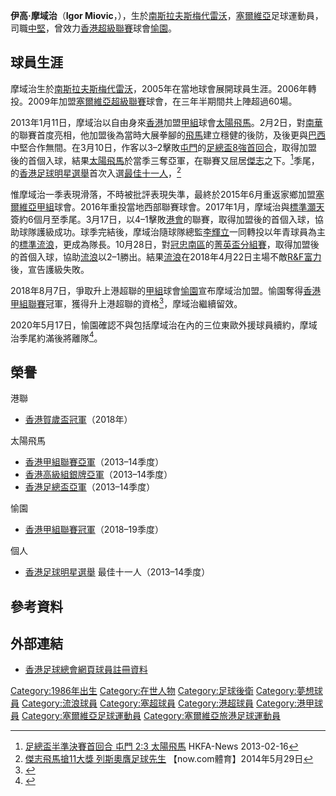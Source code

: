 {{Infobox football biography
| name        = 摩域治 <br> Igor Miovic
| image       = Igor Miović.JPG
| fullname    = Igor Miovic
| birth_date  = {{birth date and age|1986|3|31}}
| birth_place = [[南斯拉夫|南斯拉夫]]，[[斯梅代雷沃|斯梅代雷沃]]
| height      = {{Height|m=1.88}}
| position    = [[中堅|中堅]]
| currentclub = 
| clubnumber  = 
| youthyears1 = 
| youthclubs1 = 
| years1 = 2005       
| clubs1 = {{link-en|薛謝斯歷卡足球會|FK Železničar Smederevo|薛謝斯歷卡}}            
| caps1  = 15 
| goals1 = 1
| years2 = 2006–2009 
| clubs2 = {{link-en|波扎雷華茨足球會|INON Požarevac|波扎雷華茨}}                         
| caps2  = 77 
| goals2 = 6
| years3 = 2009–2013 
| clubs3 = {{link-en|斯美迪利夫足球會|FK Smederevo 1924|斯美迪利夫}}               
| caps3  = 65 
| goals3 = 0
| years4 = 2013–2015 
| clubs4 = [[香港飛馬足球會|太陽飛馬]]                                       
| caps4  = 38 
| goals4 = 3 
| years5 = 2015–2016 
| clubs5 = {{link-en|華拿利戴拿模足球會|FK Dinamo Vranje|華拿利戴拿模}}              
| caps5  = 44 
| goals5 = 4
| years6 = 2016       
| clubs6 = {{link-en|斯美迪利夫足球會|FK Smederevo 1924|斯美迪利夫}}                   
| caps6  = 0 
| goals6 = 0
| years7 = 2017   
| clubs7 = [[標準灝天足球隊|標準灝天]]                                  
| caps7  = 11
| goals7 = 1
| years8 = 2017–2018
| clubs8 = [[香港流浪足球會|標準流浪]]                         
| caps8  = 24
| goals8 = 2
| years9 = 2018–2020
| clubs9 = [[愉園體育會|愉園]]            
| caps9  = 35
| goals9 = 6
| nationalyears1 =
| nationalteam1  =
| nationalcaps1  = 
| nationalgoals1 = 
| pcupdate = 
| ntupdate =
}}

'''伊高·摩域治'''（'''Igor Miovic'''，{{bd|1986年|3月31日|catidx=C}}），生於[[南斯拉夫|南斯拉夫]][[斯梅代雷沃|斯梅代雷沃]]，[[塞爾維亞|塞爾維亞]]足球運動員，司職[[中堅|中堅]]，曾效力[[香港超級聯賽|香港超級聯賽]]球會[[愉園體育會|愉園]]。

==球員生涯==
摩域治生於[[南斯拉夫|南斯拉夫]][[斯梅代雷沃|斯梅代雷沃]]，2005年在當地球會{{link-en|薛謝斯歷卡足球會|FK Železničar Smederevo|薛謝斯歷卡}}展開球員生涯。2006年轉投{{link-en|波扎雷華茨足球會|INON Požarevac|波扎雷華茨}}。2009年加盟[[塞爾維亞足球超級聯賽|塞爾維亞超級聯賽]]球會{{link-en|斯美迪利夫足球會|FK Smederevo 1924|斯美迪利夫}}，在三年半期間共上陣超過60場。

2013年1月11日，摩域治以自由身來[[香港|香港]]加盟[[香港甲組足球聯賽|甲組]]球會[[香港飛馬足球會|太陽飛馬]]。2月2日，對[[南華足球隊|南華]]的聯賽首度亮相，他加盟後為當時大展拳腳的[[香港飛馬足球會|飛馬]]建立穩健的後防，及後更與[[巴西|巴西]]中堅{{link-en|施薩|Paulo Cesar Fonseca Nunes}}合作無間。在3月10日，作客以3–2擊敗[[屯門體育會足球隊|屯門]]的[[2013–14年香港足總盃|足總盃8強首回合]]，取得加盟後的首個入球，結果[[香港飛馬足球會|太陽飛馬]]於當季三奪亞軍，在聯賽又屈居[[傑志體育會|傑志]]之下。<ref>[http://www.hkfa.com/news_details/10298 足總盃半準決賽首回合 屯門 2:3 太陽飛馬] {{Wayback|url=http://www.hkfa.com/news_details/10298 |date=20160806170624 }} HKFA-News 2013-02-16</ref>季尾，的[[香港足球明星選舉|香港足球明星選舉]]首次入選[[香港足球明星選舉|最佳十一人]]，<ref>[http://news.now.com/home/sports/player?newsId=sp9961043909 傑志飛馬搶11大獎 列斯奧膺足球先生] {{Wayback|url=http://news.now.com/home/sports/player?newsId=sp9961043909 |date=20181211202949 }} 【now.com體育】2014年5月29日</ref>

惟摩域治一季表現滑落，不時被批評表現失準，最終於2015年6月重返家鄉加盟[[塞爾維亞足球甲級聯賽|塞爾維亞甲組]]球會{{tsl|en|FK Dinamo Vranje|戴拿模弗拉涅}}。2016年重投當地西部聯賽球會{{tsl|en|FK Smederevo 1924|沙迪特}}。2017年1月，摩域治與[[標準灝天足球隊|標準灝天]]簽約6個月至季尾。3月17日，以4–1擊敗[[港會|港會]]的聯賽，取得加盟後的首個入球，協助球隊護級成功。球季完結後，摩域治隨球隊總監[[李輝立|李輝立]]一同轉投以年青球員為主的[[香港流浪足球會|標準流浪]]，更成為隊長。10月28日，對[[南區足球會|冠忠南區]]的[[2017–18年香港菁英盃|菁英盃分組賽]]，取得加盟後的首個入球，協助[[香港流浪足球會|流浪]]以2–1勝出。結果[[香港流浪足球會|流浪]]在2018年4月22日主場不敵[[R&F富力足球會|R&F富力]]後，宣告護級失敗。

2018年8月7日，爭取升上港超聯的[[香港甲組聯賽|甲組]]球會[[愉園體育會|愉園]]宣布摩域治加盟。愉園奪得[[2018–19年香港甲組聯賽|香港甲組聯賽]]冠軍，獲得升上港超聯的資格<ref>{{cite news|url=https://news.mingpao.com/pns/%E9%AB%94%E8%82%B2/article/20190505/s00015/1556994701879/%E6%84%89%E5%9C%92%E6%B8%AF%E7%94%B2%E5%B0%81%E7%8E%8B-%E6%9C%89%E6%9C%9B%E9%87%8D%E8%BF%94%E9%A0%82%E7%B4%9A%E8%81%AF%E8%B3%BD|date=2019年5月5日|title=愉園港甲封王 有望重返頂級聯賽|newspaper=''[[明報|明報]]''|accessdate=2019年10月21日|archive-date=2019年5月29日|archive-url=https://web.archive.org/web/20190529024414/https://news.mingpao.com/pns/%25E9%25AB%2594%25E8%2582%25B2/article/20190505/s00015/1556994701879/%25E6%2584%2589%25E5%259C%2592%25E6%25B8%25AF%25E7%2594%25B2%25E5%25B0%2581%25E7%258E%258B-%25E6%259C%2589%25E6%259C%259B%25E9%2587%258D%25E8%25BF%2594%25E9%25A0%2582%25E7%25B4%259A%25E8%2581%25AF%25E8%25B3%25BD}}</ref>，摩域治繼續留效。

2020年5月17日，愉園確認不與包括摩域治在內的三位東歐外援球員續約，摩域治季尾約滿後將離隊<ref>{{cite news|url=https://hk.on.cc/hk/bkn/cnt/sport/20200517/bkn-20200517172506509-0517_00882_001.html|date=2019年5月5日|title=港超聯　愉園歡送3外援 黎培基：唔捨得！|newspaper=''[[東方日報|東方日報]]''}}</ref>。

==榮譽==
;港聯
* [[2018年賀歲盃足球賽|香港賀歲盃冠軍]]（2018年）
;太陽飛馬
* [[2013–14年香港甲組足球聯賽|香港甲組聯賽亞軍]]（2013–14季度）
* [[2013–14年香港高級組銀牌|香港高級組銀牌亞軍]]（2013–14季度）
* [[2012–13年香港足總盃|香港足總盃亞軍]]（2013–14季度）
;愉園
* [[2018–19年香港甲組聯賽|香港甲組聯賽冠軍]]（2018–19季度）
;個人
* [[香港足球明星選舉|香港足球明星選舉]] 最佳十一人（2013–14季度）

==參考資料==
{{reflist}}

==外部連結==
*[https://www.hkfa.com/ch/club/141/detail?player=12279 香港足球總會網頁球員註冊資料] {{Wayback|url=https://www.hkfa.com/ch/club/141/detail?player=12279 |date=20190909235910 }}
{{香港流浪足球會}}
{{DEFAULTSORT:Igor Miović}}
[[Category:1986年出生|Category:1986年出生]]
[[Category:在世人物|Category:在世人物]]
[[Category:足球後衛|Category:足球後衛]]
[[Category:夢想球員|Category:夢想球員]]
[[Category:流浪球員|Category:流浪球員]]
[[Category:塞超球員|Category:塞超球員]]
[[Category:港超球員|Category:港超球員]]
[[Category:港甲球員|Category:港甲球員]]
[[Category:塞爾維亞足球運動員|Category:塞爾維亞足球運動員]]
[[Category:塞爾維亞旅港足球運動員|Category:塞爾維亞旅港足球運動員]]